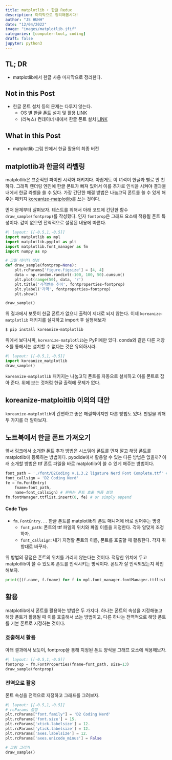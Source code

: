 ```yaml
---
title: matplotlib + 한글 Redux
description: 마지막으로 정리해봅시다!
author: "JS HUHH"
date: "12/04/2022"
image: "images/matplotlib.jfif"
categories: [computer-tool, coding]
draft: false
jupyter: python3
---
```


## TL; DR

- matplotlib에서 한글 사용 마지막으로 정리한다. 

## Not in this Post  

- 한글 폰트 설치 등의 문제는 다루지 않는다. 
	-  OS 별 한글 폰트 설치 및 활용 [LINK](https://zephyrus1111.tistory.com/7) 
	- (리눅스) 컨테이너 내에서 한글 폰트 설치 [LINK](https://anarinsk.github.io/lostineconomics_quarto/posts/container/2020-09-24-install-hangul-in-docker.html)

## What in this Post 

- matplotlib 그림 안에서 한글 활용의 최종 버전

## matplotlib과 한글의 라벨링

matplotlib은 표준적인 파이썬 시각화 패키지다. 아쉽게도 이 녀석이 한글과 별로 안 친하다. 그래픽 렌더링 엔진에 한글 폰트가 빠져 있어서 이를 추가로 인식을 시켜야 결과물 내에서 한글 라벨을 쓸 수 있다. 가장 간단한 해결 방법은 나눔고딕 폰트를 쓸 수 있게 해주는 패키지 [koreanize-matplotlib](https://github.com/seongminp/koreanize-matplotlib)를 쓰는 것이다. 

먼저 문제부터 살펴보자. 테스트를 위해서 아래 코드에 간단한 함수 `draw_sample(fontprop)`를 작성했다. 인자 `fontprop`은 그래프 요소에 적용될 폰트 특성이다. 값이 없으면 전역적으로 설정된 내용에 따른다. 


```python
#| layout: [[-0.5,1,-0.5]]
import matplotlib as mpl
import matplotlib.pyplot as plt
import matplotlib.font_manager as fm
import numpy as np

# 그릴 데이터 생성 
def draw_sample(fontprop=None):
    plt.rcParams['figure.figsize'] = [4, 4]
    data = np.random.randint(-100, 100, 50).cumsum()
    plt.plot(range(50), data, 'r')
    plt.title('가격변동 추이', fontproperties=fontprop)
    plt.ylabel('가격', fontproperties=fontprop)
    plt.show()

draw_sample()
```

위 결과에서 보듯이 한글 폰트가 없으니 출력이 제대로 되지 않는다. 이제 `koreanize-matplotlib` 패키지를 설치하고 import 후 실행해보자 

```bash
$ pip install koreanize-matplotlib 
```

위에서 보다시피, `koreanize-matplotlib`는 PyPI에만 있다. conda와 같은 다른 저장소를 통해서는 설치할 수 없다는 것은 유의하시라. 

```python
#| layout: [[-0.5,1,-0.5]]
import koreanize_matplotlib
draw_sample()
```

`koreanize-matplotlib` 패키지는 나눔고딕 폰트를 자동으로 설치하고 이를 폰트로 잡아 준다. 위에 보는 것처럼 한글 출력에 문제가 없다. 

## koreanize-matploitlib 이외의 대안

`koreanize-matplotlib`이 간편하고 좋은 해결책이지만 다른 방법도 있다. 만일을 위해 두 가지를 더 알아보자.  

## 노트북에서 한글 폰트 가져오기 

앞서 링크에서 소개한 폰트 추가 방법은 시스템에 폰트를 먼저 깔고 해당 폰트를 matplotlib에 등록하는 방법이다. pyodide에서 활용할 수 있는 다른 방법은 없을까? 아래 소개할 방법은 ttf 폰트 파일을 바로 matplotlib이 쓸 수 있게 해주는 방법이다.    

```python
font_path = './font/D2Coding v.1.3.2 ligature Nerd Font Complete.ttf' # 폰트 파일의 위치에 따라서 조정
font_callsign = 'D2 Coding Nerd'
fe = fm.FontEntry(
    fname=font_path,
    name=font_callsign) # 원하는 폰트 호출 이름 설정 
fm.fontManager.ttflist.insert(0, fe) # or simply append
```

:::{.callout-tip}
#### Code Tips
- `fm.FontEntry...` 한글 폰트를 matplotlib의 폰트 매니저에 바로 심어주는 명령 
	- `font_path`: 폰트의 ttf 파일의 위치와 파일 이름을 지정한다. 각자 알맞게 조정하자.
	- `font_callsign`: 내가 지정할 폰트의 이름, 폰트를 호출할 때 활용한다. 각자 취향대로 바꾸자. 
:::

위 방법의 장점은 폰트의 위치를 가리지 않는다는 것이다. 적당한 위치에 두고 matplotlib이 쓸 수 있도록 폰트를 인식시키는 방식이다. 폰트가 잘 인식되었는지 확인해보자.  

```python
print([(f.name, f.fname) for f in mpl.font_manager.fontManager.ttflist if ('D2' in f.name) | ('Nanum' in f.name) ])
```

## 활용 

matplotlib에서 폰트를 활용하는 방법은 두 가지다. 하나는 폰트의 속성을 지정해놓고 해당 폰트가 활용될 때 이를 호출해서 쓰는 방법이고, 다른 하나는 전역적으로 해당 폰트를 기본 폰트로 지정하는 것이다. 

### 호출해서 활용

아래 결과에서 보듯이, fontprop을 통해 지정된 폰트 양식을 그래프 요소에 적용해보자. 

```python
#| layout: [[-0.5,1,-0.5]]
fontprop = fm.FontProperties(fname=font_path, size=13)
draw_sample(fontprop)
```

### 전역으로 활용

폰트 속성을 전역으로 지정하고 그래프를 그려보자. 

```python
#| layout: [[-0.5,1,-0.5]]
# rcParams 설정
plt.rcParams["font.family"] = 'D2 Coding Nerd'
plt.rcParams['font.size'] = 15.
plt.rcParams['xtick.labelsize'] = 12.
plt.rcParams['ytick.labelsize'] = 12.
plt.rcParams['axes.labelsize'] = 12.
plt.rcParams['axes.unicode_minus'] = False

# 그림 그리기 
draw_sample()
```
